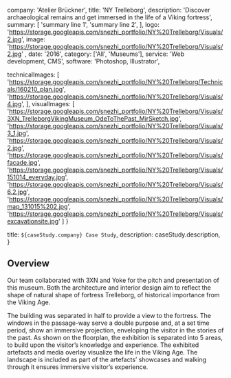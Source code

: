   company: 'Atelier Brückner',
  title: 'NY Trelleborg',
  description:
    'Discover archaeological remains and get immersed in the life of a Viking fortress',
  summary: [
    'summary line 1',
    'summary line 2',
  ],
  logo: 'https://storage.googleapis.com/snezhi_portfolio/NY%20Trelleborg/Visuals/2.jpg',
  image: 'https://storage.googleapis.com/snezhi_portfolio/NY%20Trelleborg/Visuals/2.jpg' ,
  date: '2016',
  category: ['All', 'Museums'],
  service: 'Web development, CMS',
  software: 'Photoshop, Illustrator',

technicalImages: [
'https://storage.googleapis.com/snezhi_portfolio/NY%20Trelleborg/Technicals/160210_plan.jpg',
'https://storage.googleapis.com/snezhi_portfolio/NY%20Trelleborg/Visuals/4.jpg',
],
visualImages: [
  'https://storage.googleapis.com/snezhi_portfolio/NY%20Trelleborg/Visuals/3XN_TrelleborgVikingMuseum_OdeToThePast_MirSketch.jpg',
  'https://storage.googleapis.com/snezhi_portfolio/NY%20Trelleborg/Visuals/3_1.jpg',
  'https://storage.googleapis.com/snezhi_portfolio/NY%20Trelleborg/Visuals/2.jpg',
  'https://storage.googleapis.com/snezhi_portfolio/NY%20Trelleborg/Visuals/facade.jpg',
  'https://storage.googleapis.com/snezhi_portfolio/NY%20Trelleborg/Visuals/151014_everyday.jpg',
  'https://storage.googleapis.com/snezhi_portfolio/NY%20Trelleborg/Visuals/6.2.jpg',
    'https://storage.googleapis.com/snezhi_portfolio/NY%20Trelleborg/Visuals/map_131015%202.jpg',
  'https://storage.googleapis.com/snezhi_portfolio/NY%20Trelleborg/Visuals/excavationsite.jpg'
  ]
}

  title: `${caseStudy.company} Case Study`,
  description: caseStudy.description,
}

## Overview

Our team collaborated with 3XN and Yoke for the pitch and presentation of this museum. Both the architecture and interior design aim to reflect the shape of natural shape of fortress Trelleborg, of historical importance from the Viking Age. 

The building was separated in half to provide a view to the fortress. The windows in the passage-way serve a double purpose and, at a set time period, show an immersive projection, enveloping the visitor in the stories of the past.
As shown on the floorplan, the exhibition is separated into 5 areas, to build upon the visitor’s knowledge and experience. The exhibited artefacts and media overlay visualize the life in the Viking Age. The landscape is included as part of the artefacts’ showcases and walking through it ensures immersive visitor’s experience.



